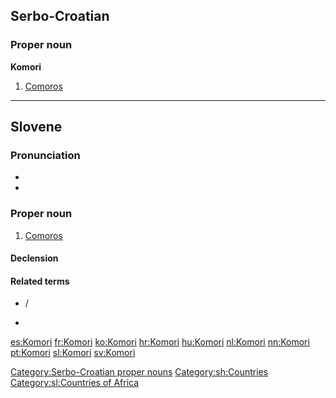 ==Serbo-Croatian==
{{attention|sh|this entry was converted from Croatian to Serbo-Croatian by MglovesfunBot; please add Cyrillic form and check for errors}}

===Proper noun===
'''Komori''' {{m}} {{p}}

# [[Comoros]]

[[Category:Serbo-Croatian proper nouns]]
[[Category:sh:Countries]]

----

==Slovene==

===Pronunciation===
* {{IPA|lang=sl|/kɔˈmóːri/}}
* {{sl-tonal|komọ̑ri}}

===Proper noun===
{{sl-proper noun|head=Komóri|m|g2=p}}

# [[Comoros]]

====Declension====
{{sl-decl-noun-m|Komor|pl=1}}

====Related terms====
* {{l|sl|Komorčan|Komórčan}} / {{l|sl|Komorčanka|Komórčanka}}
* {{l|sl|komorski|komórski}}

[[Category:sl:Countries of Africa]]

[[es:Komori]]
[[fr:Komori]]
[[ko:Komori]]
[[hr:Komori]]
[[hu:Komori]]
[[nl:Komori]]
[[nn:Komori]]
[[pt:Komori]]
[[sl:Komori]]
[[sv:Komori]]